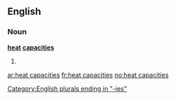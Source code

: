 ==English==

===Noun===
'''[[heat]] [[capacities]]'''

# {{plural of|heat capacity}}

[[Category:English plurals ending in "-ies"]]

[[ar:heat capacities]]
[[fr:heat capacities]]
[[no:heat capacities]]